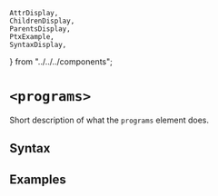     AttrDisplay,
    ChildrenDisplay,
    ParentsDisplay,
    PtxExample,
    SyntaxDisplay,
} from "../../../components";

# `<programs>`

Short description of what the `programs` element does.

## Syntax

<SyntaxDisplay name="programs" />

## Examples

    